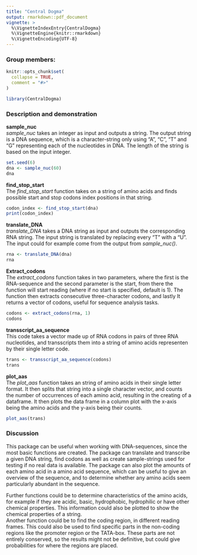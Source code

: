 ```yaml
---
title: "Central Dogma"
output: rmarkdown::pdf_document
vignette: >
  %\VignetteIndexEntry{CentralDogma}
  %\VignetteEngine{knitr::rmarkdown}
  %\VignetteEncoding{UTF-8}
---
```


### Group members:

\begin{minipage}{0.45\textwidth}
s225049: Ida Sofie Goldschmidt\\
s225074: Annekatrine Kirketerp-Møller\\
s225051: Emil August Dissing Berntsen\\
\end{minipage}
\hfill
\begin{minipage}{0.45\textwidth}
s224974: Rasmus Kamp\\
s215109: Rolf Larsen\\
\end{minipage}

```r
knitr::opts_chunk$set(
  collapse = TRUE,
  comment = "#>"
)
```

```r
library(CentralDogma)
```

### Description and demonstration

**sample_nuc**\
*sample_nuc* takes an integer as input and outputs a string. The output string is a DNA sequence, which is a character-string only using "A", "C", "T" and "G" representing each of the nucleotides in DNA. The length of the string is based on the input integer.

```r
set.seed(6)
dna <- sample_nuc(60)
dna
```

**find_stop_start\
**The *find_stop_start* function takes on a string of amino acids and finds possible start and stop codons index positions in that string.
```r
codon_index <- find_stop_start(dna)
print(codon_index)
```

**translate_DNA\
***translate_DNA* takes a DNA string as input and outputs the corresponding RNA string. The input string is translated by replacing every "T" with a "U". The input could for example come from the output from *sample_nuc()*.
```r
rna <- translate_DNA(dna)
rna
```

**Extract_codons\
**The *extract_codons* function takes in two parameters, where the first is the RNA-sequence and the second parameter is the start, from there the function will start reading (where if no start is specified, default is 1). The function then extracts consecutive three-character codons, and lastly It returns a vector of codons, useful for sequence analysis tasks.
```r
codons <- extract_codons(rna, 1)
codons
```

**transscript_aa_sequence\
**This code takes a vector made up of RNA codons in pairs of three RNA nucleotides, and transscripts them into a string of amino acids representen by their single letter code.
```r
trans <- transscript_aa_sequence(codons)
trans
```

**plot_aas\
**The *plot_aas* function takes an string of amino acids in their single letter format. It then splits that string into a single character vector, and counts the number of occurrences of each amino acid, resulting in the creating of a dataframe. It then plots the data frame in a column plot with the x-axis being the amino acids and the y-axis being their counts.

```r
plot_aas(trans)
```

### Discussion

This package can be useful when working with DNA-sequences, since the most basic functions are created. The package can translate and transcribe a given DNA string, find codons as well as create sample-strings used for testing if no real data is available. The package can also plot the amounts of each amino acid in a amino acid sequence, which can be useful to give an overview of the sequence, and to determine whether any amino acids seem particularly abundant in the sequence.

Further functions could be to determine characteristics of the amino acids, for example if they are acidic, basic, hydrophobic, hydrophilic or have other chemical properties. This information could also be plotted to show the chemical properties of a string.\
Another function could be to find the coding region, in different reading frames. This could also be used to find specific parts in the non-coding regions like the promoter region or the TATA-box. These parts are not entirely conserved, so the results might not be definitive, but could give probabilities for where the regions are placed.
